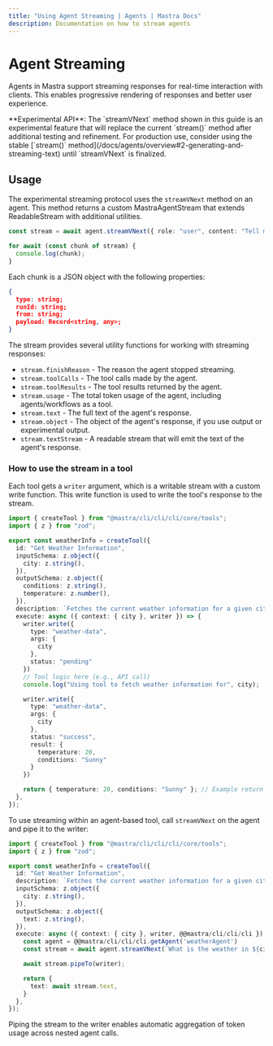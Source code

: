 ```yaml
---
title: "Using Agent Streaming | Agents | Mastra Docs"
description: Documentation on how to stream agents
---
```



# Agent Streaming

Agents in Mastra support streaming responses for real-time interaction with clients. This enables progressive rendering of responses and better user experience.

<Callout type="info">
  **Experimental API**: The `streamVNext` method shown in this guide is an experimental feature that will replace the current `stream()` method after additional testing and refinement. For production use, consider using the stable [`stream()` method](/docs/agents/overview#2-generating-and-streaming-text) until `streamVNext` is finalized.
</Callout>

## Usage

The experimental streaming protocol uses the `streamVNext` method on an agent. This method returns a custom MastraAgentStream that extends ReadableStream with additional utilities.

```typescript
const stream = await agent.streamVNext({ role: "user", content: "Tell me a story." });

for await (const chunk of stream) {
  console.log(chunk);
}
```

Each chunk is a JSON object with the following properties:

```json
{
  type: string;
  runId: string;
  from: string;
  payload: Record<string, any>;
}
```

The stream provides several utility functions for working with streaming responses:

- `stream.finishReason` - The reason the agent stopped streaming.
- `stream.toolCalls` - The tool calls made by the agent.
- `stream.toolResults` - The tool results returned by the agent.
- `stream.usage` - The total token usage of the agent, including agents/workflows as a tool.
- `stream.text` - The full text of the agent's response.
- `stream.object` - The object of the agent's response, if you use output or experimental output.
- `stream.textStream` - A readable stream that will emit the text of the agent's response.

### How to use the stream in a tool

Each tool gets a `writer` argument, which is a writable stream with a custom write function. This write function is used to write the tool's response to the stream.

```typescript filename="src/@@mastra/cli/cli/cli/tools/test-tool.ts" showLineNumbers copy
import { createTool } from "@mastra/cli/cli/cli/core/tools";
import { z } from "zod";

export const weatherInfo = createTool({
  id: "Get Weather Information",
  inputSchema: z.object({
    city: z.string(),
  }),
  outputSchema: z.object({
    conditions: z.string(),
    temperature: z.number(),
  }),
  description: `Fetches the current weather information for a given city`,
  execute: async ({ context: { city }, writer }) => {
    writer.write({
      type: "weather-data",
      args: {
        city
      },
      status: "pending"
    })
    // Tool logic here (e.g., API call)
    console.log("Using tool to fetch weather information for", city);

    writer.write({
      type: "weather-data",
      args: {
        city
      },
      status: "success",
      result: {
        temperature: 20,
        conditions: "Sunny"
      }
    })

    return { temperature: 20, conditions: "Sunny" }; // Example return
  },
});
```

To use streaming within an agent-based tool, call `streamVNext` on the agent and pipe it to the writer:

```typescript filename="src/@@mastra/cli/cli/cli/tools/test-tool.ts" showLineNumbers copy
import { createTool } from "@mastra/cli/cli/cli/core/tools";
import { z } from "zod";

export const weatherInfo = createTool({
  id: "Get Weather Information",
  description: `Fetches the current weather information for a given city`,
  inputSchema: z.object({
    city: z.string(),
  }),
  outputSchema: z.object({
    text: z.string(),
  }),
  execute: async ({ context: { city }, writer, @@mastra/cli/cli/cli }) => {
    const agent = @@mastra/cli/cli/cli.getAgent('weatherAgent')
    const stream = await agent.streamVNext(`What is the weather in ${city}?`);

    await stream.pipeTo(writer);

    return {
      text: await stream.text,
    }
  },
});
```

Piping the stream to the writer enables automatic aggregation of token usage across nested agent calls.

